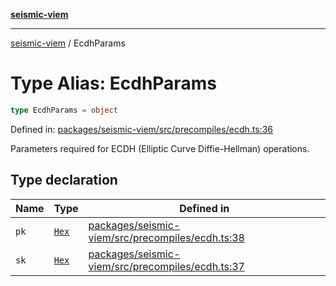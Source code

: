 [**seismic-viem**](/seismic-viem/README.mdx)

---

[seismic-viem](/seismic-viem/globals.mdx) / EcdhParams

# Type Alias: EcdhParams

```ts
type EcdhParams = object
```

Defined in: [packages/seismic-viem/src/precompiles/ecdh.ts:36](https://github.com/SeismicSystems/seismic-client/blob/9fcfa5c0984a89e84539dc512bd70bb63c77e3ef/packages/seismic-viem/src/precompiles/ecdh.ts#L36)

Parameters required for ECDH (Elliptic Curve Diffie-Hellman) operations.

## Type declaration

| Name                 | Type                                  | Defined in                                                                                                                                                                                           |
| -------------------- | ------------------------------------- | ---------------------------------------------------------------------------------------------------------------------------------------------------------------------------------------------------- |
| <a id="pk"></a> `pk` | [`Hex`](https://github.com/wevm/viem) | [packages/seismic-viem/src/precompiles/ecdh.ts:38](https://github.com/SeismicSystems/seismic-client/blob/9fcfa5c0984a89e84539dc512bd70bb63c77e3ef/packages/seismic-viem/src/precompiles/ecdh.ts#L38) |
| <a id="sk"></a> `sk` | [`Hex`](https://github.com/wevm/viem) | [packages/seismic-viem/src/precompiles/ecdh.ts:37](https://github.com/SeismicSystems/seismic-client/blob/9fcfa5c0984a89e84539dc512bd70bb63c77e3ef/packages/seismic-viem/src/precompiles/ecdh.ts#L37) |
